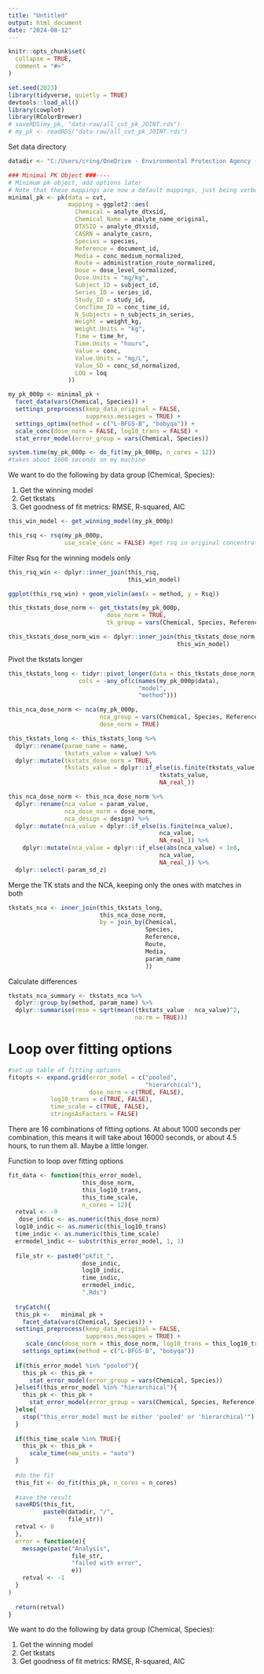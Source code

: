 ```yaml
---
title: "Untitled"
output: html_document
date: "2024-08-12"
---
```


```r
knitr::opts_chunk$set(
  collapse = TRUE,
  comment = "#>"
)
```

```r
set.seed(2023)
library(tidyverse, quietly = TRUE)
devtools::load_all() 
library(cowplot)
library(RColorBrewer)
# saveRDS(my_pk, "data-raw/all_cvt_pk_JOINT.rds")
# my_pk <- readRDS("data-raw/all_cvt_pk_JOINT.rds")

```

Set data directory

```r
datadir <- "C:/Users/cring/OneDrive - Environmental Protection Agency (EPA)/invivopkfit work/fitfiles"
```


```r
### Minimal PK Object ###----
# Minimum pk object, add options later
# Note that these mappings are now a default mappings, just being verbose here.
minimal_pk <- pk(data = cvt,
                 mapping = ggplot2::aes(
                   Chemical = analyte_dtxsid,
                   Chemical_Name = analyte_name_original,
                   DTXSID = analyte_dtxsid,
                   CASRN = analyte_casrn,
                   Species = species,
                   Reference = document_id,
                   Media = conc_medium_normalized,
                   Route = administration_route_normalized,
                   Dose = dose_level_normalized,
                   Dose.Units = "mg/kg",
                   Subject_ID = subject_id,
                   Series_ID = series_id,
                   Study_ID = study_id,
                   ConcTime_ID = conc_time_id,
                   N_Subjects = n_subjects_in_series,
                   Weight = weight_kg,
                   Weight.Units = "kg",
                   Time = time_hr,
                   Time.Units = "hours",
                   Value = conc,
                   Value.Units = "mg/L",
                   Value_SD = conc_sd_normalized,
                   LOQ = loq
                 ))
```

```r
my_pk_000p <- minimal_pk +
  facet_data(vars(Chemical, Species)) +
  settings_preprocess(keep_data_original = FALSE,
                      suppress.messages = TRUE) +
  settings_optimx(method = c("L-BFGS-B", "bobyqa")) +
  scale_conc(dose_norm = FALSE, log10_trans = FALSE) +
  stat_error_model(error_group = vars(Chemical, Species)) 
```

```r
system.time(my_pk_000p <- do_fit(my_pk_000p, n_cores = 12))
#takes about 1000 seconds on my machine
```

We want to do the following by data group (Chemical, Species):

1. Get the winning model
2. Get tkstats
3. Get goodness of fit metrics: RMSE, R-squared, AIC

```r
this_win_model <- get_winning_model(my_pk_000p)
```



```r
this_rsq <- rsq(my_pk_000p,
                use_scale_conc = FALSE) #get rsq in original concentration units
```

Filter Rsq for the winning models only

```r
this_rsq_win <- dplyr::inner_join(this_rsq,
                                  this_win_model)
```

```r
ggplot(this_rsq_win) + geom_violin(aes(x = method, y = Rsq))
```


```r
this_tkstats_dose_norm <- get_tkstats(my_pk_000p,
                            dose_norm = TRUE,
                            tk_group = vars(Chemical, Species, Reference, Route, Media, Dose))
```

```r
this_tkstats_dose_norm_win <- dplyr::inner_join(this_tkstats_dose_norm,
                                                this_win_model)
```
Pivot the tkstats longer

```r
this_tkstats_long <- tidyr::pivot_longer(data = this_tkstats_dose_norm_win,
                    cols = -any_of(c(names(my_pk_000p$data),
                                     "model",
                                     "method")))
```




```r
this_nca_dose_norm <- nca(my_pk_000p,
                          nca_group = vars(Chemical, Species, Reference, Route, Media, Dose),
                          dose_norm = TRUE)
```

```r
this_tkstats_long <- this_tkstats_long %>% 
  dplyr::rename(param_name = name,
                tkstats_value = value) %>%
  dplyr::mutate(tkstats_dose_norm = TRUE,
                tkstats_value = dplyr::if_else(is.finite(tkstats_value),
                                           tkstats_value,
                                           NA_real_))

this_nca_dose_norm <- this_nca_dose_norm %>%
  dplyr::rename(nca_value = param_value,
                nca_dose_norm = dose_norm,
                nca_design = design) %>%
  dplyr::mutate(nca_value = dplyr::if_else(is.finite(nca_value),
                                           nca_value,
                                           NA_real_)) %>%
    dplyr::mutate(nca_value = dplyr::if_else(abs(nca_value) < 1e8,
                                           nca_value,
                                           NA_real_)) %>%
  dplyr::select(-param_sd_z)
```


Merge the TK stats and the NCA, keeping only the ones with matches in both

```r
tkstats_nca <- inner_join(this_tkstats_long,
                          this_nca_dose_norm,
                          by = join_by(Chemical,
                                       Species,
                                       Reference,
                                       Route,
                                       Media,
                                       param_name
                                       ))
```
Calculate differences 

```r
tkstats_nca_summary <- tkstats_nca %>%
  dplyr::group_by(method, param_name) %>%
  dplyr::summarise(rmse = sqrt(mean((tkstats_value - nca_value)^2,
                                    na.rm = TRUE)))
```

# Loop over fitting options

```r
#set up table of fitting options
fitopts <- expand.grid(error_model = c("pooled",
                                       "hierarchical"),
                       dose_norm = c(TRUE, FALSE),
            log10_trans = c(TRUE, FALSE),
            time_scale = c(TRUE, FALSE),
            stringsAsFactors = FALSE)

```

There are 16 combinations of fitting options. At about 1000 seconds per combination, this means it will take about 16000 seconds, or about 4.5 hours, to run them all. Maybe a little longer.

Function to loop over fitting options

```r
fit_data <- function(this_error_model,
                     this_dose_norm,
                     this_log10_trans,
                     this_time_scale,
                     n_cores = 12){
  retval <- -9
   dose_indic <- as.numeric(this_dose_norm)
  log10_indic <- as.numeric(this_log10_trans)
  time_indic <- as.numeric(this_time_scale)
  errmodel_indic <- substr(this_error_model, 1, 1)
  
  file_str <- paste0("pkfit_",
                     dose_indic,
                     log10_indic,
                     time_indic,
                     errmodel_indic,
                     ".Rds")
  
  tryCatch({
  this_pk <-   minimal_pk +
    facet_data(vars(Chemical, Species)) +
  settings_preprocess(keep_data_original = FALSE,
                      suppress.messages = TRUE) +
     scale_conc(dose_norm = this_dose_norm, log10_trans = this_log10_trans) +
    settings_optimx(method = c("L-BFGS-B", "bobyqa"))
  
  if(this_error_model %in% "pooled"){
    this_pk <- this_pk +
      stat_error_model(error_group = vars(Chemical, Species)) 
  }elseif(this_error_model %in% "hierarchical"){
    this_pk <- this_pk +
      stat_error_model(error_group = vars(Chemical, Species, Reference)) 
  }else{
    stop("this_error_model must be either 'pooled' or 'hierarchical'")
  }
  
  if(this_time_scale %in% TRUE){
    this_pk <- this_pk +
      scale_time(new_units = "auto")
  }
  
  #do the fit
  this_fit <- do_fit(this_pk, n_cores = n_cores)
  
  #save the result
  saveRDS(this_fit,
          paste0(datadir, "/",
                 file_str))
  retval <- 0
  },
  error = function(e){
    message(paste("Analysis",
                  file_str,
                  "failed with error",
                  e))
    retval <- -1
  }
)
  
  return(retval)
}

```

We want to do the following by data group (Chemical, Species):

1. Get the winning model
2. Get tkstats
3. Get goodness of fit metrics: RMSE, R-squared, AIC


```r

```










